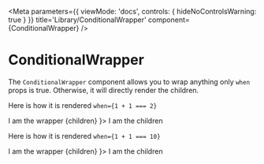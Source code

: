 
<Meta parameters={{ viewMode: 'docs', controls: { hideNoControlsWarning: true } }} title='Library/ConditionalWrapper' component={ConditionalWrapper} />

# ConditionalWrapper

The `ConditionalWrapper` component allows you to wrap anything only `when` props is true. Otherwise, it will directly render the children.

Here is how it is rendered `when={1 + 1 === 2}`

<Story name="when the condition is true">
  <ConditionalWrapper when={1 + 1 === 2} wrapper={children =>
    <VStack spacing={2} p={4} bg="cool-gray.100" id='wrapper'>
      <Text>I am the wrapper</Text>
      {children}
    </VStack>
  }>
    <Text p={2} bg="cool-gray.50" id='children'>I am the children</Text>
  </ConditionalWrapper>
</Story>

Here is how it is rendered `when={1 + 1 === 10}`

<Story name="when the condition is false">
  <ConditionalWrapper when={1 + 1 === 10} wrapper={children =>
    <VStack spacing={2} p={4} bg="cool-gray.100" id='wrapper'>
      <Text>I am the wrapper</Text>
      {children}
    </VStack>
  }>
    <Text p={2} bg="cool-gray.50" id='children'>I am the children</Text>
  </ConditionalWrapper>
</Story>
